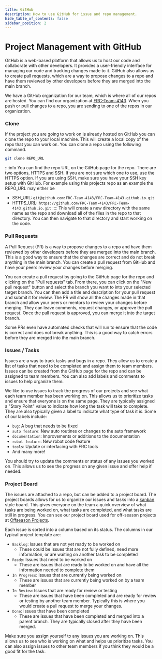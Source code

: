 ---
title: GitHub
description: How to use GitHub for issue and repo management.
hide_table_of_contents: false
sidebar_position: 2
---

# Project Management with GitHub
GitHub is a web-based platform that allows us to host our code and collaborate with other developers. It provides a user-friendly interface for managing our code and tracking changes made to it. GitHub also allows us to create pull requests, which are a way to propose changes to a repo and have them reviewed by other developers before they are merged into the main branch.

We have a GitHub organization for our team, which is where all of our repos are hosted. You can find our organization at [FRC-Team-4143](https://github.com/FRC-Team-4143). When you push or pull changes to a repo, you are sending to one of the repos in our organization.

### Clone
If the project you are going to work on is already hosted on GitHub you can clone the repo to your local machine. This will create a local copy of the repo that you can work on. You can clone a repo using the following command.
```bash
git clone REPO_URL
```
:::info
You can find the repo URL on the GitHub page for the repo. There are two options, HTTPS and SSH. If you are not sure which one to use, use the HTTPS option. If you are using SSH, make sure you have your SSH key setup with GitHub. For example using this projects repo as an example the REPO_URL may either be
   - SSH_URL: `git@github.com:FRC-Team-4143/FRC-Team-4143.github.io.git`
   - HTTPS_URL: `https://github.com/FRC-Team-4143/FRC-Team-4143.github.io.git`
::::
This will create a new directory with the same name as the repo and download all of the files in the repo to that directory. You can then navigate to that directory and start working on the code.

### Pull Requests
A Pull Request (PR) is a way to propose changes to a repo and have them reviewed by other developers before they are merged into the main branch. This is a good way to ensure that the changes are correct and do not break anything in the main branch. You can create a pull request from GitHub and have your peers review your changes before merging.

You can create a pull request by going to the GitHub page for the repo and clicking on the "Pull requests" tab. From there, you can click on the "New pull request" button and select the branch you want to into your selected target branch. You can then add a title and description for your pull request and submit it for review. The PR will show all the changes made in that branch and allow your peers or mentors to review your changes before merging. They can leave comments, request changes, or approve the pull request. Once the pull request is approved, you can merge it into the target branch.

Some PRs even have automated checks that will run to ensure that the code is correct and does not break anything. This is a good way to catch errors before they are merged into the main branch.

### Issues / Tasks
Issues are a way to track tasks and bugs in a repo. They allow us to create a list of tasks that need to be completed and assign them to team members. Issues can be created from the GitHub page for the repo and can be assigned to team members. You can also add labels and comments to issues to help organize them.

We like to use issues to track the progress of our projects and see what each team member has been working on. This allows us to prioritize tasks and ensure that everyone is on the same page. They are typically assigned a "Story Point" value to indicate how long the task will take to complete. They are also typically given a label to indicate what type of task it is. Some of our labels include:
 - `bug`: A bug that needs to be fixed
 - `auto feature`: New auto routines or changes to the auto framework
 - `documentation`: Improvements or additions to the documentation
 - `robot feature`: New robot code feature
 - `tools`: Update or interfacing with FRC tools
 - And many more!

You should try to update the comments or status of any issues you worked on. This allows us to see the progress on any given issue and offer help if needed.

### Project Board
The issues are attached to a repo, but can be added to a project board. The project boards allows for us to organize our issues and tasks into a [kanban](https://kanbantool.com/kanban-board-examples) style board. This gives everyone on the team a quick overview of what tasks are being worked on, what tasks are completed, and what tasks are still in progress. You can see our project board used for off-season projects at [Offseason Projects](https://github.com/orgs/FRC-Team-4143/projects/6).

Each issue is sorted into a column based on its status. The columns in our typical project template are:
   - `Backlog`: Issues that are not yet ready to be worked on
      - These could be issues that are not fully defined, need more information, or are waiting on another task to be completed
   - `Ready`: Issues that need to be worked on
      - These are issues that are ready to be worked on and have all the information needed to complete them
   - `In Progress`: Issues that are currently being worked on
      - These are issues that are currently being worked on by a team member
   - `In Review`: Issues that are ready for review or testing
      - These are issues that have been completed and are ready for review or testing by another team member. Typically this is where you would create a pull request to merge your changes.
   - `Done`: Issues that have been completed
      - These are issues that have been completed and merged into a parent branch. They are typically closed after they have been merged.

Make sure you assign yourself to any issues you are working on. This allows us to see who is working on what and helps us prioritize tasks. You can also assign issues to other team members if you think they would be a good fit for the task.